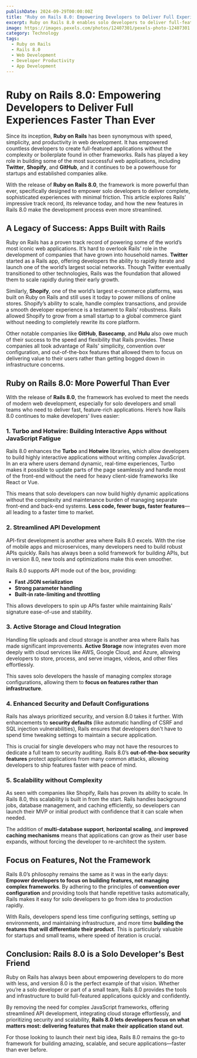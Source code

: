 ```yaml
---
publishDate: 2024-09-29T00:00:00Z
title: "Ruby on Rails 8.0: Empowering Developers to Deliver Full Experiences Faster Than Ever"
excerpt: Ruby on Rails 8.0 enables solo developers to deliver full-featured, scalable applications with powerful new tools that streamline the development process.
image: https://images.pexels.com/photos/12407301/pexels-photo-12407301.jpeg
category: Technology
tags:
  - Ruby on Rails
  - Rails 8.0
  - Web Development
  - Developer Productivity
  - App Development
---
```

# Ruby on Rails 8.0: Empowering Developers to Deliver Full Experiences Faster Than Ever

Since its inception, **Ruby on Rails** has been synonymous with speed, simplicity, and productivity in web development. It has empowered countless developers to create full-featured applications without the complexity or boilerplate found in other frameworks. Rails has played a key role in building some of the most successful web applications, including **Twitter**, **Shopify**, and **GitHub**, and it continues to be a powerhouse for startups and established companies alike.

With the release of **Ruby on Rails 8.0**, the framework is more powerful than ever, specifically designed to empower solo developers to deliver complete, sophisticated experiences with minimal friction. This article explores Rails’ impressive track record, its relevance today, and how the new features in Rails 8.0 make the development process even more streamlined.

## A Legacy of Success: Apps Built with Rails

Ruby on Rails has a proven track record of powering some of the world’s most iconic web applications. It’s hard to overlook Rails' role in the development of companies that have grown into household names. **Twitter** started as a Rails app, offering developers the ability to rapidly iterate and launch one of the world’s largest social networks. Though Twitter eventually transitioned to other technologies, Rails was the foundation that allowed them to scale rapidly during their early growth.

Similarly, **Shopify**, one of the world’s largest e-commerce platforms, was built on Ruby on Rails and still uses it today to power millions of online stores. Shopify’s ability to scale, handle complex transactions, and provide a smooth developer experience is a testament to Rails’ robustness. Rails allowed Shopify to grow from a small startup to a global commerce giant without needing to completely rewrite its core platform.

Other notable companies like **GitHub**, **Basecamp**, and **Hulu** also owe much of their success to the speed and flexibility that Rails provides. These companies all took advantage of Rails' simplicity, convention over configuration, and out-of-the-box features that allowed them to focus on delivering value to their users rather than getting bogged down in infrastructure concerns.

## Ruby on Rails 8.0: More Powerful Than Ever

With the release of **Rails 8.0**, the framework has evolved to meet the needs of modern web development, especially for solo developers and small teams who need to deliver fast, feature-rich applications. Here’s how Rails 8.0 continues to make developers' lives easier:

### 1. **Turbo and Hotwire: Building Interactive Apps without JavaScript Fatigue**
Rails 8.0 enhances the **Turbo** and **Hotwire** libraries, which allow developers to build highly interactive applications without writing complex JavaScript. In an era where users demand dynamic, real-time experiences, Turbo makes it possible to update parts of the page seamlessly and handle most of the front-end without the need for heavy client-side frameworks like React or Vue.

This means that solo developers can now build highly dynamic applications without the complexity and maintenance burden of managing separate front-end and back-end systems. **Less code, fewer bugs, faster features**—all leading to a faster time to market.

### 2. **Streamlined API Development**
API-first development is another area where Rails 8.0 excels. With the rise of mobile apps and microservices, many developers need to build robust APIs quickly. Rails has always been a solid framework for building APIs, but in version 8.0, new tools and optimizations make this even smoother.

Rails 8.0 supports API mode out of the box, providing:
- **Fast JSON serialization**
- **Strong parameter handling**
- **Built-in rate-limiting and throttling**

This allows developers to spin up APIs faster while maintaining Rails' signature ease-of-use and stability.

### 3. **Active Storage and Cloud Integration**
Handling file uploads and cloud storage is another area where Rails has made significant improvements. **Active Storage** now integrates even more deeply with cloud services like AWS, Google Cloud, and Azure, allowing developers to store, process, and serve images, videos, and other files effortlessly.

This saves solo developers the hassle of managing complex storage configurations, allowing them to **focus on features rather than infrastructure**.

### 4. **Enhanced Security and Default Configurations**
Rails has always prioritized security, and version 8.0 takes it further. With enhancements to **security defaults** (like automatic handling of CSRF and SQL injection vulnerabilities), Rails ensures that developers don't have to spend time tweaking settings to maintain a secure application.

This is crucial for single developers who may not have the resources to dedicate a full team to security auditing. Rails 8.0’s **out-of-the-box security features** protect applications from many common attacks, allowing developers to ship features faster with peace of mind.

### 5. **Scalability without Complexity**
As seen with companies like Shopify, Rails has proven its ability to scale. In Rails 8.0, this scalability is built in from the start. Rails handles background jobs, database management, and caching efficiently, so developers can launch their MVP or initial product with confidence that it can scale when needed.

The addition of **multi-database support**, **horizontal scaling**, and **improved caching mechanisms** means that applications can grow as their user base expands, without forcing the developer to re-architect the system.

## Focus on Features, Not the Framework

Rails 8.0’s philosophy remains the same as it was in the early days: **Empower developers to focus on building features, not managing complex frameworks**. By adhering to the principles of **convention over configuration** and providing tools that handle repetitive tasks automatically, Rails makes it easy for solo developers to go from idea to production rapidly.

With Rails, developers spend less time configuring settings, setting up environments, and maintaining infrastructure, and more time **building the features that will differentiate their product**. This is particularly valuable for startups and small teams, where speed of iteration is crucial.

## Conclusion: Rails 8.0 is a Solo Developer's Best Friend

Ruby on Rails has always been about empowering developers to do more with less, and version 8.0 is the perfect example of that vision. Whether you’re a solo developer or part of a small team, Rails 8.0 provides the tools and infrastructure to build full-featured applications quickly and confidently.

By removing the need for complex JavaScript frameworks, offering streamlined API development, integrating cloud storage effortlessly, and prioritizing security and scalability, **Rails 8.0 lets developers focus on what matters most: delivering features that make their application stand out**.

For those looking to launch their next big idea, Rails 8.0 remains the go-to framework for building amazing, scalable, and secure applications—faster than ever before.
